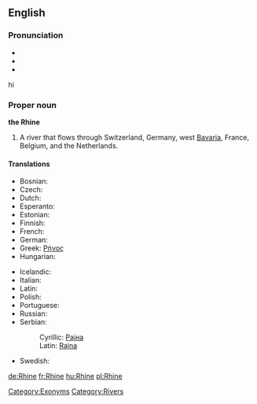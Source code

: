 ==English==
{{wikipedia}}

===Pronunciation===
*{{IPA|/raɪn/}}
*{{audio|en-us-Rhine.ogg|Audio (US)}}
*{{rhymes|aɪn}}








hi

===Proper noun===
'''the Rhine'''

# A river that flows through Switzerland, Germany, west [[Bavaria]], France, Belgium, and the Netherlands.

====Translations====
{{trans-top|river that flows through Europe}}
* Bosnian: {{t-|bs|Rajna|f}}
* Czech: {{t-|cs|Rýn|m}}
* Dutch: {{t-|nl|Rijn|m}}
* Esperanto: {{t-|eo|Rejno|xs=Esperanto}}
* Estonian: {{t-|et|Rein}}
* Finnish: {{t-|fi|Rein}}
* French: {{t+|fr|Rhin|m}}
* German: {{t+|de|Rhein|m}}
* Greek: [[Ρήνος]]
* Hungarian: {{t+|hu|Rajna}}
{{trans-mid}}
* Icelandic: {{t+|is|Rín|f}}
* Italian: {{t-|it|Reno|m}}
* Latin: {{t+|la|Rhenus}}
* Polish: {{t+|pl|Ren}}
* Portuguese: {{t+|pt|Reno|m}}
* Russian: {{t-|ru|Рейн|sc=Cyrl}}
* Serbian:
*: Cyrillic: [[Рајна]] {{f}}
*: Latin: [[Rajna#Serbian|Rajna]] {{f}}
* Swedish: {{t-|sv|Rhen}}
{{trans-bottom}}

[[Category:Exonyms]]
[[Category:Rivers]]

[[de:Rhine]]
[[fr:Rhine]]
[[hu:Rhine]]
[[pl:Rhine]]